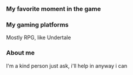 ===My favorite moment in the game===


===My gaming platforms===
Mostly RPG, like Undertale

===About me===
I'm a kind person just ask, i'll help in anyway i can